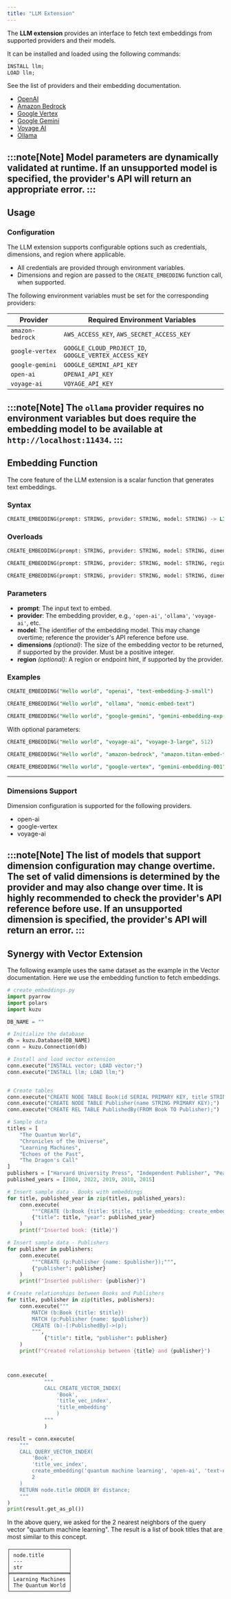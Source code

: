 ```yaml
---
title: "LLM Extension"
---
```


The **LLM extension** provides an interface to fetch text embeddings from supported providers and their models.

It can be installed and loaded using the following commands:

```sql
INSTALL llm;
LOAD llm;
```

See the list of providers and their embedding documentation.

* [OpenAI](https://platform.openai.com/docs/guides/embeddings)
* [Amazon Bedrock](https://docs.aws.amazon.com/bedrock/latest/userguide/titan-embedding-models.html)
* [Google Vertex](https://cloud.google.com/vertex-ai/generative-ai/docs/embeddings/get-text-embeddings)
* [Google Gemini](https://ai.google.dev/gemini-api/docs/embeddings)
* [Voyage AI](https://docs.voyageai.com/docs/embeddings)
* [Ollama](https://ollama.com/blog/embedding-models)

:::note[Note]
Model parameters are dynamically validated at runtime. If an unsupported model is specified, the provider's API will return an appropriate error.
:::
---

## Usage

### Configuration

The LLM extension supports configurable options such as credentials, dimensions, and region where applicable.

- All credentials are provided through environment variables.
- Dimensions and region are passed to the `CREATE_EMBEDDING` function call, when supported.

The following environment variables must be set for the corresponding providers:

| Provider | Required Environment Variables |
| --- | --- |
| `amazon-bedrock` | `AWS_ACCESS_KEY`, `AWS_SECRET_ACCESS_KEY` |
| `google-vertex` | `GOOGLE_CLOUD_PROJECT_ID`, `GOOGLE_VERTEX_ACCESS_KEY` |
| `google-gemini` | `GOOGLE_GEMINI_API_KEY` |
| `open-ai` | `OPENAI_API_KEY` |
| `voyage-ai` | `VOYAGE_API_KEY` |

:::note[Note]
The `ollama` provider requires no environment variables but does require the embedding model to be available at `http://localhost:11434`.
:::
---

## Embedding Function

The core feature of the LLM extension is a scalar function that generates text embeddings.

### Syntax

```sql
CREATE_EMBEDDING(prompt: STRING, provider: STRING, model: STRING) -> LIST<FLOAT>
```

### Overloads

```sql
CREATE_EMBEDDING(prompt: STRING, provider: STRING, model: STRING, dimensions: INT64) -> LIST<FLOAT>
```

```sql
CREATE_EMBEDDING(prompt: STRING, provider: STRING, model: STRING, region: STRING) -> LIST<FLOAT>
```

```sql
CREATE_EMBEDDING(prompt: STRING, provider: STRING, model: STRING, dimensions: INT64, region: STRING) -> LIST<FLOAT>
```

### Parameters

- **prompt**: The input text to embed.
- **provider**: The embedding provider, e.g., `'open-ai'`, `'ollama'`, `'voyage-ai'`, etc.
- **model**: The identifier of the embedding model. This may change overtime; reference the provider's API reference before use.
- **dimensions** *(optional)*: The size of the embedding vector to be returned, if supported by the provider. Must be a positive integer.
- **region** *(optional)*: A region or endpoint hint, if supported by the provider.

### Examples

```sql
CREATE_EMBEDDING("Hello world", "openai", "text-embedding-3-small")
```

```sql
CREATE_EMBEDDING("Hello world", "ollama", "nomic-embed-text")
```

```sql
CREATE_EMBEDDING("Hello world", "google-gemini", "gemini-embedding-exp-03-07")
```

With optional parameters:

```sql
CREATE_EMBEDDING("Hello world", "voyage-ai", "voyage-3-large", 512)
```

```sql
CREATE_EMBEDDING("Hello world", "amazon-bedrock", "amazon.titan-embed-text-v1", "us-east-1");
```

```sql
CREATE_EMBEDDING("Hello world", "google-vertex", "gemini-embedding-001", 256, "us-east1");
```

---

### Dimensions Support

Dimension configuration is supported for the following providers.

* open-ai
* google-vertex
* voyage-ai

:::note[Note]
The list of models that support dimension configuration may change
overtime. The set of valid dimensions is determined by the provider and may also
change over time. It is highly recommended to check the provider's API reference
before use. If an unsupported dimension is specified, the provider's API will return an error.
:::
---

## Synergy with Vector Extension
The following example uses the same dataset as the example in the Vector
documentation. Here we use the embedding function to fetch embeddings.

```python
# create_embeddings.py
import pyarrow
import polars
import kuzu

DB_NAME = ""

# Initialize the database
db = kuzu.Database(DB_NAME)
conn = kuzu.Connection(db)

# Install and load vector extension
conn.execute("INSTALL vector; LOAD vector;")
conn.execute("INSTALL llm; LOAD llm;")


# Create tables
conn.execute("CREATE NODE TABLE Book(id SERIAL PRIMARY KEY, title STRING, title_embedding FLOAT[1536], published_year INT64);")
conn.execute("CREATE NODE TABLE Publisher(name STRING PRIMARY KEY);")
conn.execute("CREATE REL TABLE PublishedBy(FROM Book TO Publisher);")

# Sample data
titles = [
    "The Quantum World",
    "Chronicles of the Universe",
    "Learning Machines",
    "Echoes of the Past",
    "The Dragon's Call"
]
publishers = ["Harvard University Press", "Independent Publisher", "Pearson", "McGraw-Hill Ryerson", "O'Reilly"]
published_years = [2004, 2022, 2019, 2010, 2015]

# Insert sample data - Books with embeddings
for title, published_year in zip(titles, published_years):
    conn.execute(
        """CREATE (b:Book {title: $title, title_embedding: create_embedding($title, 'open-ai', 'text-embedding-3-small'), published_year: $year});""",
        {"title": title, "year": published_year}
    )
    print(f"Inserted book: {title}")

# Insert sample data - Publishers
for publisher in publishers:
    conn.execute(
        """CREATE (p:Publisher {name: $publisher});""",
        {"publisher": publisher}
    )
    print(f"Inserted publisher: {publisher}")

# Create relationships between Books and Publishers
for title, publisher in zip(titles, publishers):
    conn.execute("""
        MATCH (b:Book {title: $title})
        MATCH (p:Publisher {name: $publisher})
        CREATE (b)-[:PublishedBy]->(p);
        """,
            {"title": title, "publisher": publisher}
    )
    print(f"Created relationship between {title} and {publisher}")



conn.execute(
            """
            CALL CREATE_VECTOR_INDEX(
                'Book',
                'title_vec_index',
                'title_embedding'
                )
            """
            )

result = conn.execute(
    """
    CALL QUERY_VECTOR_INDEX(
        'Book',
        'title_vec_index',
        create_embedding('quantum machine learning', 'open-ai', 'text-embedding-3-small'),
        2
    )
    RETURN node.title ORDER BY distance;
    """
)
print(result.get_as_pl())
```

In the above query, we asked for the 2 nearest neighbors of the query vector "quantum machine learning".
The result is a list of book titles that are most similar to this concept.

```
┌───────────────────┐
│ node.title        │
│ ---               │
│ str               │
╞═══════════════════╡
│ Learning Machines │
│ The Quantum World │
└───────────────────┘
```
